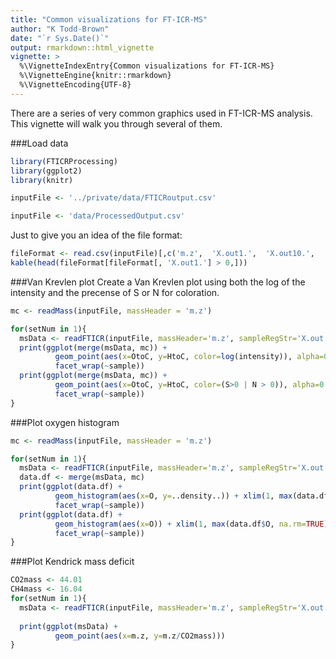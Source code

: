 ```yaml
---
title: "Common visualizations for FT-ICR-MS"
author: "K Todd-Brown"
date: "`r Sys.Date()`"
output: rmarkdown::html_vignette
vignette: >
  %\VignetteIndexEntry{Common visualizations for FT-ICR-MS}
  %\VignetteEngine{knitr::rmarkdown}
  %\VignetteEncoding{UTF-8}
---
```


There are a series of very common graphics used in FT-ICR-MS analysis. 
This vignette will walk you through several of them.

###Load data

```r
library(FTICRProcessing)
library(ggplot2)
library(knitr)
```

```r
inputFile <- '../private/data/FTICRoutput.csv'
```

```r
inputFile <- 'data/ProcessedOutput.csv'
```

Just to give you an idea of the file format:
```r
fileFormat <- read.csv(inputFile)[,c('m.z',  'X.out1.',  'X.out10.',  'X.out11.', 'X.out12.', 'C', 'H',  'O', 'N', 'X13C', 'S', 'P')]
kable(head(fileFormat[fileFormat[, 'X.out1.'] > 0,]))
```

###Van Krevlen plot
Create a Van Krevlen plot using both the log of the intensity and the precense of S or N for coloration.

```r
mc <- readMass(inputFile, massHeader = 'm.z')

for(setNum in 1){
  msData <- readFTICR(inputFile, massHeader='m.z', sampleRegStr='X.out', samplesToRead=1:9+setNum*9)
  print(ggplot(merge(msData, mc)) + 
          geom_point(aes(x=OtoC, y=HtoC, color=log(intensity)), alpha=0.5) + 
          facet_wrap(~sample))
  print(ggplot(merge(msData, mc)) + 
          geom_point(aes(x=OtoC, y=HtoC, color=(S>0 | N > 0)), alpha=0.5) + 
          facet_wrap(~sample))
}
```

###Plot oxygen histogram
```r
mc <- readMass(inputFile, massHeader = 'm.z')

for(setNum in 1){
  msData <- readFTICR(inputFile, massHeader='m.z', sampleRegStr='X.out', samplesToRead=1:9+setNum*9)
  data.df <- merge(msData, mc)
  print(ggplot(data.df) + 
          geom_histogram(aes(x=O, y=..density..)) + xlim(1, max(data.df$O, na.rm=TRUE)) +
          facet_wrap(~sample))
  print(ggplot(data.df) + 
          geom_histogram(aes(x=O)) + xlim(1, max(data.df$O, na.rm=TRUE)) + 
          facet_wrap(~sample))
}
```

###Plot Kendrick mass deficit
```r
CO2mass <- 44.01
CH4mass <- 16.04
for(setNum in 1){
  msData <- readFTICR(inputFile, massHeader='m.z', sampleRegStr='X.out', samplesToRead=1:9+setNum*9)
  
  print(ggplot(msData) +
          geom_point(aes(x=m.z, y=m.z/CO2mass)))
}
```
